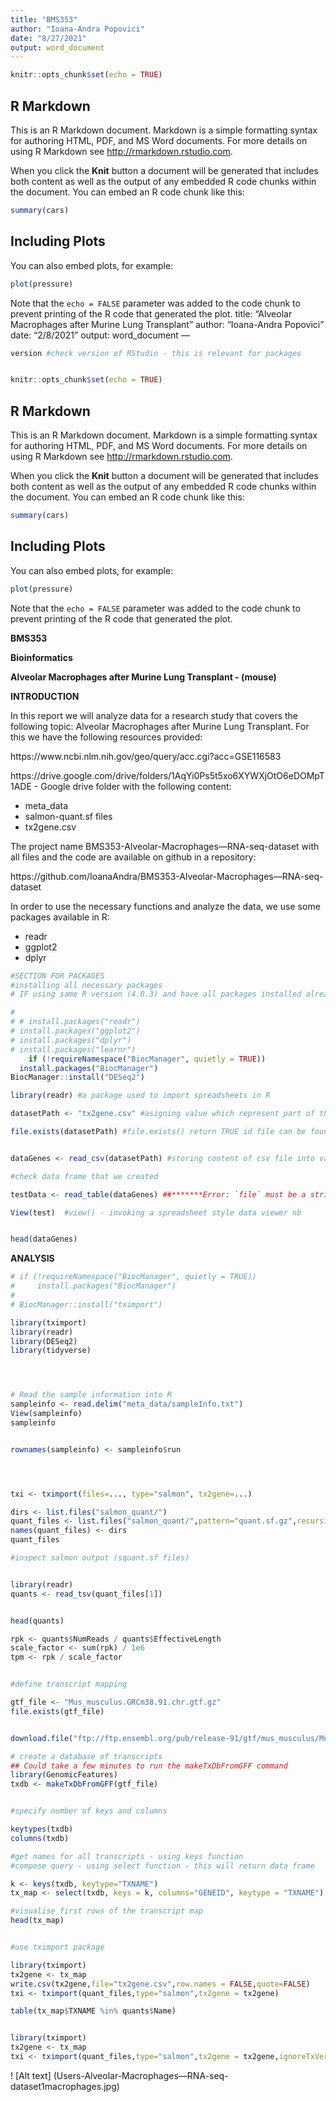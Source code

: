 ```yaml
---
title: "BMS353"
author: "Ioana-Andra Popovici"
date: "8/27/2021"
output: word_document
---
```


```r
knitr::opts_chunk$set(echo = TRUE)
```

## R Markdown

This is an R Markdown document. Markdown is a simple formatting syntax for authoring HTML, PDF, and MS Word documents. For more details on using R Markdown see <http://rmarkdown.rstudio.com>.

When you click the **Knit** button a document will be generated that includes both content as well as the output of any embedded R code chunks within the document. You can embed an R code chunk like this:

```r
summary(cars)
```

## Including Plots

You can also embed plots, for example:

```r
plot(pressure)
```

Note that the `echo = FALSE` parameter was added to the code chunk to prevent printing of the R code that generated the plot.
title: "Alveolar Macrophages after Murine Lung Transplant "
author: "Ioana-Andra Popovici"
date: "2/8/2021"
output: word_document
---
```r
version #check version of RStudio - this is relevant for packages 
```

```r
```


```r
knitr::opts_chunk$set(echo = TRUE)
```

## R Markdown

This is an R Markdown document. Markdown is a simple formatting syntax for authoring HTML, PDF, and MS Word documents. For more details on using R Markdown see <http://rmarkdown.rstudio.com>.

When you click the **Knit** button a document will be generated that includes both content as well as the output of any embedded R code chunks within the document. You can embed an R code chunk like this:

```r
summary(cars)
```

## Including Plots

You can also embed plots, for example:

```r
plot(pressure)
```

Note that the `echo = FALSE` parameter was added to the code chunk to prevent printing of the R code that generated the plot.


**BMS353**

**Bioinformatics**

**Alveolar Macrophages after Murine Lung Transplant -
(mouse)**


**INTRODUCTION**

In this report we will analyze data for a research study that covers the following topic: Alveolar Macrophages after Murine Lung Transplant. For this we have the following resources provided:

https://www.ncbi.nlm.nih.gov/geo/query/acc.cgi?acc=GSE116583

https://drive.google.com/drive/folders/1AqYi0Ps5t5xo6XYWXjOtO6eDOMpT1ADE - Google drive folder with the following content:

* meta_data
* salmon-quant.sf files
* tx2gene.csv


The project name BMS353-Alveolar-Macrophages---RNA-seq-dataset with all files and the code are available on github in a repository:

https://github.com/IoanaAndra/BMS353-Alveolar-Macrophages---RNA-seq-dataset



In order to use the necessary functions and analyze the data, we use some packages available in R:

* readr
* ggplot2
* dplyr

```r
#SECTION FOR PACKAGES
#installing all necessary packages
# IF using same R version (4.0.3) and have all packages installed already, all lines of this section can be commented 

# 
# # install.packages("readr")
# install.packages("ggplot2")
# install.packages("dplyr")
# install.packages("learnr")
    if (!requireNamespace("BiocManager", quietly = TRUE))
  install.packages("BiocManager")
BiocManager::install("DESeq2")
```


```r

library(readr) #a package used to import spreadsheets in R

datasetPath <- "tx2gene.csv" #asigning value which represent part of the path, in this case, just the name of the file worked

file.exists(datasetPath) #file.exists() return TRUE id file can be found or FALSE if it is not found


dataGenes <- read_csv(datasetPath) #storing content of csv file into variable data_genes

#check data frame that we created

testData <- read_table(dataGenes) ##*******Error: `file` must be a string, raw vector or a connection.

View(test)  #view() - invoking a spreadsheet style data viewer nb


head(dataGenes)

```



**ANALYSIS**


```r
# if (!requireNamespace("BiocManager", quietly = TRUE))
#     install.packages("BiocManager")
# 
# BiocManager::install("tximport")

library(tximport)
library(readr)
library(DESeq2)
library(tidyverse)




# Read the sample information into R
sampleinfo <- read.delim("meta_data/sampleInfo.txt")
View(sampleinfo)
sampleinfo


rownames(sampleinfo) <- sampleinfo$run




txi <- tximport(files=..., type="salmon", tx2gene=...)

dirs <- list.files("salmon_quant/")
quant_files <- list.files("salmon_quant/",pattern="quant.sf.gz",recursive = TRUE,full.names = TRUE)
names(quant_files) <- dirs
quant_files

#inspect salmon output (squant.sf files)


library(readr)
quants <- read_tsv(quant_files[1])


head(quants)
```



```r
rpk <- quants$NumReads / quants$EffectiveLength
scale_factor <- sum(rpk) / 1e6
tpm <- rpk / scale_factor


#define transcript mapping

gtf_file <- "Mus_musculus.GRCm38.91.chr.gtf.gz"
file.exists(gtf_file)


download.file("ftp://ftp.ensembl.org/pub/release-91/gtf/mus_musculus/Mus_musculus.GRCm38.91.chr.gtf.gz",destfile = gtf_file) # you have to change the link. Navigate and find the organism of interest

# create a database of transcripts
## Could take a few minutes to run the makeTxDbFromGFF command
library(GenomicFeatures)
txdb <- makeTxDbFromGFF(gtf_file)


#specify number of keys and columns

keytypes(txdb)
columns(txdb)

#get names for all transcripts - using keys function
#compose query - using select function - this will return data frame

k <- keys(txdb, keytype="TXNAME")
tx_map <- select(txdb, keys = k, columns="GENEID", keytype = "TXNAME")

#visualise first rows of the transcript map
head(tx_map)


#use tximport package

library(tximport)
tx2gene <- tx_map
write.csv(tx2gene,file="tx2gene.csv",row.names = FALSE,quote=FALSE)
txi <- tximport(quant_files,type="salmon",tx2gene = tx2gene)

table(tx_map$TXNAME %in% quants$Name)


library(tximport)
tx2gene <- tx_map
txi <- tximport(quant_files,type="salmon",tx2gene = tx2gene,ignoreTxVersion = TRUE)


```
! [Alt text] (Users\Andr\Documents\BMS353-Alveolar-Macrophages---RNA-seq-dataset\images\image1macrophages.jpg)